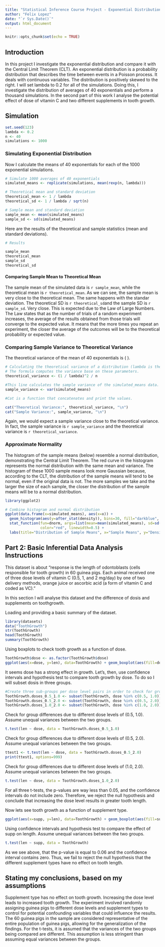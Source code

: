 ```yaml
---
title: "Statistical Inference Course Project - Exponential Distribution and the CLT"
author: "Felix Lopez"
date: "`r Sys.Date()`"
output: html_document
---
```


```r
knitr::opts_chunk$set(echo = TRUE)
```


## Introduction

In this project I investigate the exponential distribution and compare it with the Central Limit Theorem (CLT). An exponential distribution is a probability distribution that describes the time between events in a Poisson process. It deals with continuous variables. The distribution is positively skewed to the right. I will set lambda to 0.2 for all of the simulations. Doing this, I investigate the distribution of averages of 40 exponentials and perform a thousand simulations. In the second part of this work I analyse the potential effect of dose of vitamin C and two different supplements in tooth growth. 

## Simulation

```r
set.seed(123)
lambda <- 0.2
n <- 40
simulations <- 1000
```

### Simulating Exponential Distribution

Now I calculate  the means of 40 exponentials for each of the 1000 exponential simulations.

```r
# Simulate 1000 averages of 40 exponentials
simulated_means <- replicate(simulations, mean(rexp(n, lambda)))

# Theoretical mean and standard deviation
theoretical_mean <- 1 / lambda
theoretical_sd <- 1 / lambda / sqrt(n)

# Sample mean and standard deviation
sample_mean <- mean(simulated_means)
sample_sd <- sd(simulated_means)
```


Here are the results of the theoretical and sample statistics (mean and standard deviations). 

```r
# Results

sample_mean
theoretical_mean
sample_sd
theoretical_sd
```


#### Comparing Sample Mean to Theoretical Mean

The sample mean of the simulated data is `r sample_mean`, while the theoretical mean is `r theoretical_mean`. As we can see, the sample mean is very close to the theoretical mean. The same happens with the standar deviation. The theoretical SD is `r theoretical_sd`and the sample SD is `r sample_sd`. Very close. This is expected due to the Law of Large Numbers. The Law states that as the number of trials of a random experiment increases, the average of the results obtained from those trials will converge to the expected value. It means that the more times you repeat an experiment, the closer the average of the outcomes will be to the theoretical probability or expected value.



### Comparing Sample Variance to Theoretical Variance

The theoretical variance of the mean of 40 exponentials is ( \frac{(\frac{1}{\lambda})^2}{n} ).


```r
# Calculating the theoretical variance of a distribution (lambda is the parameter and n is the sample size).
# The formula computes the variance base on these parameters.
theoretical_variance <- (1 / lambda)^2 / n

#This line calculates the sample variance of the simulated_means data. Var is a function that computes the variance of the given data. 
sample_variance <- var(simulated_means)

#Cat is a function that concatenates and print the values. 

cat("Theoretical Variance:", theoretical_variance, "\n")
cat("Sample Variance:", sample_variance, "\n")
``` 
Again, we would expect a sample variance close to the theoretical variance. In fact, the sample variance is `r sample_variance` and the theoretical variance is `r theoretical_variance`. 


### Approximate Normality

The histogram of the sample means (below) resemble a normal distribution, demonstrating the Central Limit Theorem. The red curve in the histogram represents the normal distribution with the same mean and variance. The histogram of these 1000 sample means look more Gaussian because, according to the CLT, the distribution of the sample means will tend to be normal, even if the original data is not. The more samples we take and the larger the size of each sample, the closer the distribution of the sample means will be to a normal distribution.

```r
library(ggplot2)

# Combine histogram and normal distribution
ggplot(data.frame(x=simulated_means), aes(x=x)) +
  geom_histogram(aes(y=after_stat(density)), bins=30, fill="darkblue", alpha=0.5) +
  stat_function(fun=dnorm, args=list(mean=mean(simulated_means), sd=sd(simulated_means)), 
                color="red", linewidth=0.5) +
  labs(title="Distribution of Sample Means", x="Sample Means", y="Density")
```


## Part 2: Basic Inferential Data Analysis Instructions

This dataset is about "response is the length of odontoblasts (cells responsible for tooth growth) in 60 guinea pigs. Each animal received one of three dose levels of vitamin C (0.5, 1, and 2 mg/day) by one of two delivery methods, orange juice or ascorbic acid (a form of vitamin C and coded as VC)."

In this section I will analyse this dataset and the difference of dosis and supplements on toothgrowth. 


Loading and providing a basic summary of the dataset. 

```r
library(datasets)
data("ToothGrowth")
str(ToothGrowth)
head(ToothGrowth)
summary(ToothGrowth)
```

Using boxplots to check tooth growth as a function of dose.

```r
ToothGrowth$dose <- as.factor(ToothGrowth$dose)
ggplot(aes(x=dose, y=len), data=ToothGrowth) + geom_boxplot(aes(fill=dose))
```


It seems dose has a strong effect in growth. 
Let's, then, use confidence intervals and hypothesis test to compare tooth growth by dose. To do so I will subset dosis in three groups.

```r
#Create three sub-groups per dose level pairs in order to check for group differences.
ToothGrowth.doses_0.5_1.0 <- subset(ToothGrowth, dose %in% c(0.5, 1.0))
ToothGrowth.doses_0.5_2.0 <- subset(ToothGrowth, dose %in% c(0.5, 2.0))
ToothGrowth.doses_1.0_2.0 <- subset(ToothGrowth, dose %in% c(1.0, 2.0))
```
Check for group differences due to different dose levels of (0.5, 1.0). Assume unequal variances between the two groups.

```r
t.test(len ~ dose, data = ToothGrowth.doses_0.5_1.0)

```


Check for group differences due to different dose levels of (0.5, 2.0). Assume unequal variances between the two groups.

```r
ttest1 <- t.test(len ~ dose, data = ToothGrowth.doses_0.5_2.0)
print(ttest1, options=999)
```



Check for group differences due to different dose levels of (1.0, 2.0). Assume unequal variances between the two groups.

```r
t.test(len ~ dose, data = ToothGrowth.doses_1.0_2.0)
```

For all three t-tests, the p-values are way less than 0.05, and the confidence intervals do not include zero. Therefore, we reject the null hypothesis and conclude that increasing the dose level results in greater tooth length.



Now lets see tooth growth as a function of supplement type. 

```r
ggplot(aes(x=supp, y=len), data=ToothGrowth) + geom_boxplot(aes(fill=supp))
```


Using confidence intervals and hypothesis test to compare the effect of supp on length. Assume unequal variances between the two groups.

```r
t.test(len ~ supp, data = ToothGrowth)
```
As we see above, that the p-value is equal to 0.06 and the confidence interval contains zero. Thus, we fail to reject the null hypothesis that the different supplement types have no effect on tooth length.


## Stating my conclusions, based on my assumptions

Supplement type has no effect on tooth growth. Increasing the dose level leads to increased tooth growth.
The experiment involved randomly assigning guinea pigs to different dose levels and supplement types to control for potential confounding variables that could influence the results. The 60 guinea pigs in the sample are considered representative of the entire population of guinea pigs, allowing for the generalization of the findings. For the t-tests, it is assumed that the variances of the two groups being compared are different. This assumption is less stringent than assuming equal variances between the groups.


